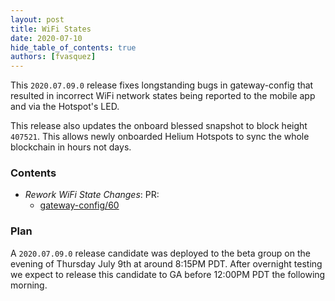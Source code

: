 ```yaml
---
layout: post
title: WiFi States
date: 2020-07-10
hide_table_of_contents: true
authors: [fvasquez]
---
```


This `2020.07.09.0` release fixes longstanding bugs in gateway-config that resulted in incorrect
WiFi network states being reported to the mobile app and via the Hotspot's LED.

<!--truncate-->

This release also updates the onboard blessed snapshot to block height `407521`. This allows newly
onboarded Helium Hotspots to sync the whole blockchain in hours not days.

### Contents

- _Rework WiFi State Changes_: PR:
  - [gateway-config/60](https://github.com/helium/gateway-config/pull/60)

### Plan

A `2020.07.09.0` release candidate was deployed to the beta group on the evening of Thursday July
9th at around 8:15PM PDT. After overnight testing we expect to release this candidate to GA before
12:00PM PDT the following morning.
